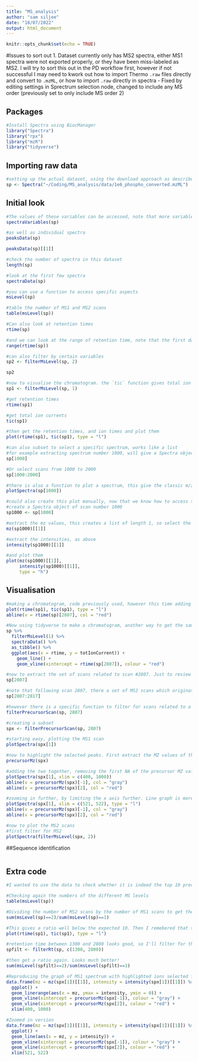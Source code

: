 ```yaml
---
title: "MS_analysis"
author: "sam siljee"
date: "18/07/2022"
output: html_document
---
```


```r
knitr::opts_chunk$set(echo = TRUE)
```

#Issues to sort out
1. Dataset currently only has MS2 spectra, either MS1 spectra were not exported properly, or they have been miss-labeled as MS2. I will try to sort this out in the PD workflow first, however if not successful I may need to kwork out how to import Thermo `.raw` files directly and convert to `.mzML`, or how to import `.raw` directly in spectra - Fixed by editing settings in Sprectrum selection node, changed to include any MS order (previously set to only include MS order 2)

## Packages
```r
#Install Spectra using BiocManager
library("Spectra")
library("rpx")
library("mzR")
library("tidyverse")
```

## Importing raw data
```r

#setting up the actual dataset, using the download approach as described above. Note that this will overwrite the `sp` variable previously defined
sp <- Spectra("~/Coding/MS_analysis/data/1e6_phospho_converted.mzML")
```

## Initial look
```r
#The values of these variables can be accessed, note that more variables are actually included
spectraVariables(sp)

#as well as individual spectra
peaksData(sp)

peaksData(sp)[[1]]

#check the number of spectra in this dataset
length(sp)

#look at the first few spectra
spectraData(sp)

#you can use a function to access specific aspects
msLevel(sp)

#table the number of MS1 and MS2 scans
table(msLevel(sp))

#Can also look at retention times
rtime(sp)

#and we can look at the range of retention time, note that the first data point does not have any useful data
range(rtime(sp))

#can also filter by certain variables
sp2 <- filterMsLevel(sp, 2)

sp2

#now to visualise the chromatogram. the `tic` function gives total ion current. the chromatogram only makes sense for MS1 data, so first extract the MS1 only
sp1 <- filterMsLevel(sp, 1)

#get retention times
rtime(sp1)

#get total ion currents
tic(sp1)

#then get the retention times, and ion times and plot them
plot(rtime(sp1), tic(sp1), type = "l")

#can also subset to select a specific spectrum, works like a list
#for example extracting spectrum number 1000, will give a Spectra object of length 1, with the thousandth spectrum
sp[1000]

#Or select scans from 1000 to 2000
sp[1000:2000]

#there is also a function to plot a spectrum, this give the classic m/z vs intensity plot
plotSpectra(sp[1000])

#could also create this plot manually, now that we know how to access this data, as follows
#create a Spectra object of scan number 1000
sp1000 <- sp[1000]

#extract the mz values, this creates a list of length 1, so select the first list
mz(sp1000)[[1]] 

#extract the intensities, as above
intensity(sp1000)[[1]]

#and plot them
plot(mz(sp1000)[[1]],
     intensity(sp1000)[[1]],
     type = "h")
```

## Visualisation
```r
#making a chromatogram, code previously used, however this time adding a red line for the selected ion (for MS2)
plot(rtime(sp1), tic(sp1), type = "l")
abline(v = rtime(sp)[2807], col = "red")

#Now using tidyverse to make a chromatogram, another way to get the same plot. First to filter for MS1, then extract Dataframe (capital D denotes Bioconductor), then as tibble to use in ggplot for more flexibility
sp %>%
  filterMsLevel(1) %>%
  spectraData() %>%
  as_tibble() %>%
  ggplot(aes(x = rtime, y = totIonCurrent)) +
    geom_line() +
    geom_vline(xintercept = rtime(sp[2807]), colour = "red")

#now to extract the set of scans related to scan #2807. Just to review it first briefly. Note that it's MS1 level
sp[2807]

#note that following scan 2807, there a set of MS2 scans which originate from scan 2807
sp[2807:2817]

#however there is a specific function to filter for scans related to a particular MS1 scan
filterPrecursorScan(sp, 2807)

#creating a subset
spx <- filterPrecursorScan(sp, 2807)

#starting easy, plotting the MS1 scan
plotSpectra(spx[1])

#now to highlight the selected peaks. First extract the MZ values of the precursors. there are 11 scans in spx, so there will be 11 results. one is NA because it is the MS1 scan
precursorMz(spx)

#adding the two together, removing the first NA of the precursor MZ values, limiting the X values, highlighting the first MS2 scan in red
plotSpectra(spx[1], xlim = c(400, 1000))
abline(v = precursorMz(spx)[-1], col = "gray")
abline(v = precursorMz(spx)[2], col = "red")

#zooming in further, by limiting the x axis further. Line graph is more appropriate at this level
plotSpectra(spx[1], xlim = c(521, 522), type = "l")
abline(v = precursorMz(spx)[-1], col = "gray")
abline(v = precursorMz(spx)[2], col = "red")

#now to plot the MS2 scans
#first filter for MS2
plotSpectra(filterMsLevel(spx, 2))
```

##Sequence identification
```r

```

## Extra code
```r
#I wanted to use the data to check whether it is indeed the top 10 precursors that get taken for MS2 scans.

#Checking again the numbers of the different MS levels
table(msLevel(sp))

#Dividing the number of MS2 scans by the number of MS1 scans to get the ratio
sum(msLevel(sp)==2)/sum(msLevel(sp)==1)

#This gives a ratio well below the expected 10. Then I remebered that the scans at the start of the run are not useful, and will therefore not have any MS2 scans. Therefore I will likely get a more realistic result if I filter for scans done during the bulk of the run. Looking at the chromatogram again, so we can choose what range to select
plot(rtime(sp1), tic(sp1), type = "l")

#retention time between 1300 and 2800 looks good, so I'll filter for that. First create a new fitlered Spectra object
spfilt <- filterRt(sp, c(1300, 2800))

#then get a ratio again. Looks much better!
sum(msLevel(spfilt)==2)/sum(msLevel(spfilt)==1)

#Reproducing the graph of MS1 spectrum with highlighted ions selected for MS2, but in ggplot rather than the plot spectrum function
data.frame(mz = mz(spx[1])[[1]], intensity = intensity(spx[1])[[1]]) %>%
  ggplot() +
  geom_linerange(aes(x = mz, ymax = intensity, ymin = 0)) +
  geom_vline(xintercept = precursorMz(spx[-1]), colour = "gray") +
  geom_vline(xintercept = precursorMz(spx[2]), colour = "red") +
  xlim(400, 1000)

#Zoomed in version
data.frame(mz = mz(spx[1])[[1]], intensity = intensity(spx[1])[[1]]) %>%
  ggplot() +
  geom_line(aes(x = mz, y = intensity)) +
  geom_vline(xintercept = precursorMz(spx[-1]), colour = "gray") +
  geom_vline(xintercept = precursorMz(spx[2]), colour = "red") +
  xlim(521, 522)
```

